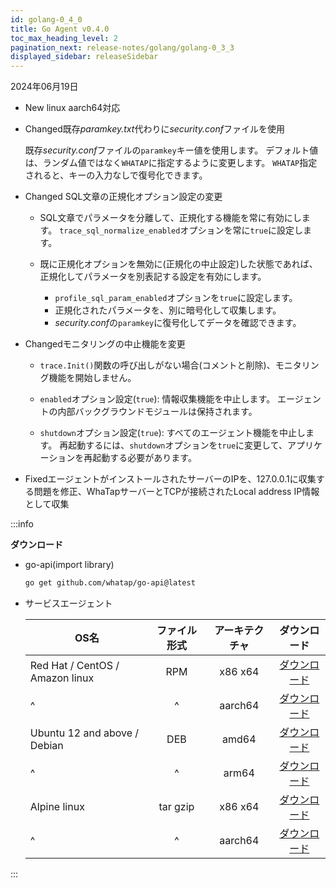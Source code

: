 ```yaml
---
id: golang-0_4_0
title: Go Agent v0.4.0
toc_max_heading_level: 2
pagination_next: release-notes/golang/golang-0_3_3
displayed_sidebar: releaseSidebar
---
```


2024年06月19日

- <Status>New</Status> linux aarch64対応

- <Status>Changed</Status>既存*paramkey.txt*代わりに*security.conf*ファイルを使用

  既存*security.conf*ファイルの`paramkey`キー値を使用します。 デフォルト値は、ランダム値ではなく`WHATAP`に指定するように変更します。 `WHATAP`指定されると、キーの入力なしで復号化できます。

- <Status>Changed</Status> SQL文章の正規化オプション設定の変更

  - SQL文章でパラメータを分離して、正規化する機能を常に有効にします。 `trace_sql_normalize_enabled`オプションを常に`true`に設定します。

  - 既に正規化オプションを無効に(正規化の中止設定)した状態であれば、正規化してパラメータを別表記する設定を有効にします。

    - `profile_sql_param_enabled`オプションを`true`に設定します。
    - 正規化されたパラメータを、別に暗号化して収集します。
    - *security.conf*の`paramkey`に復号化してデータを確認できます。

- <Status>Changed</Status>モニタリングの中止機能を変更

  - `trace.Init()`関数の呼び出しがない場合(コメントと削除)、モニタリング機能を開始しません。

  - `enabled`オプション設定(`true`): 情報収集機能を中止します。 エージェントの内部バックグラウンドモジュールは保持されます。

  - `shutdown`オプション設定(`true`): すべてのエージェント機能を中止します。 再起動するには、`shutdown`オプションを`true`に変更して、アプリケーションを再起動する必要があります。

- <Status>Fixed</Status>エージェントがインストールされたサーバーのIPを、127.0.0.1に収集する問題を修正、WhaTapサーバーとTCPが接続されたLocal address IP情報として収集

:::info

**ダウンロード**

- go-api(import library)

  ```bash
  go get github.com/whatap/go-api@latest
  ```

- サービスエージェント

  | OS名                             |  ファイル形式  | アーキテクチャ |                                      ダウンロード                                      |
  | ------------------------------- | :------: | :-----: | :------------------------------------------------------------------------------: |
  | Red Hat / CentOS / Amazon linux |    RPM   | x86 x64 |  [ダウンロード](https://repo.whatap.io/centos/6/x86_64/whatap-agent-0.4-0.x86_64.rpm)  |
  | ^                               |     ^    | aarch64 | [ダウンロード](https://repo.whatap.io/centos/7/aarch64/whatap-agent-0.4-0.aarch64.rpm) |
  | Ubuntu 12 and above / Debian    |    DEB   |  amd64  |   [ダウンロード](https://repo.whatap.io/debian/unstable/whatap-agent_0.4.0_amd64.deb)  |
  | ^                               |     ^    |  arm64  |   [ダウンロード](https://repo.whatap.io/debian/unstable/whatap-agent_0.4.0.arm64.deb)  |
  | Alpine linux                    | tar gzip | x86 x64 |     [ダウンロード](https://repo.whatap.io/alpine/x86_64/whatap-agent-0.4.0.tar.gz)     |
  | ^                               |     ^    | aarch64 |     [ダウンロード](https://repo.whatap.io/alpine/aarch64/whatap-agent-0.4.0.tar.gz)    |

:::
